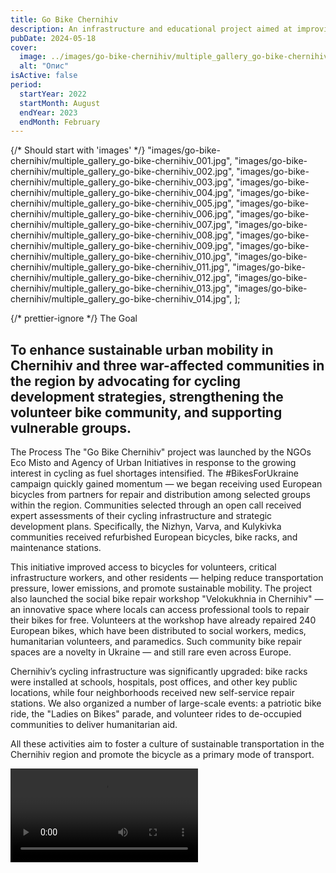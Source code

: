 ```yaml
---
title: Go Bike Chernihiv
description: An infrastructure and educational project aimed at improving sustainable mobility in communities of Chernihiv region affected by the war.
pubDate: 2024-05-18
cover:
  image: ../images/go-bike-chernihiv/multiple_gallery_go-bike-chernihiv_002.jpg
  alt: "Опис"
isActive: false
period:
  startYear: 2022
  startMonth: August
  endYear: 2023
  endMonth: February
---
```


{/* Should start with 'images' */}
"images/go-bike-chernihiv/multiple_gallery_go-bike-chernihiv_001.jpg",
"images/go-bike-chernihiv/multiple_gallery_go-bike-chernihiv_002.jpg",
"images/go-bike-chernihiv/multiple_gallery_go-bike-chernihiv_003.jpg",
"images/go-bike-chernihiv/multiple_gallery_go-bike-chernihiv_004.jpg",
"images/go-bike-chernihiv/multiple_gallery_go-bike-chernihiv_005.jpg",
"images/go-bike-chernihiv/multiple_gallery_go-bike-chernihiv_006.jpg",
"images/go-bike-chernihiv/multiple_gallery_go-bike-chernihiv_007.jpg",
"images/go-bike-chernihiv/multiple_gallery_go-bike-chernihiv_008.jpg",
"images/go-bike-chernihiv/multiple_gallery_go-bike-chernihiv_009.jpg",
"images/go-bike-chernihiv/multiple_gallery_go-bike-chernihiv_010.jpg",
"images/go-bike-chernihiv/multiple_gallery_go-bike-chernihiv_011.jpg",
"images/go-bike-chernihiv/multiple_gallery_go-bike-chernihiv_012.jpg",
"images/go-bike-chernihiv/multiple_gallery_go-bike-chernihiv_013.jpg",
"images/go-bike-chernihiv/multiple_gallery_go-bike-chernihiv_014.jpg",
];

{/* prettier-ignore */}
<TextContent>
  <Badge>The Goal</Badge>
  ## To enhance sustainable urban mobility in Chernihiv and three war-affected communities in the region by advocating for cycling development strategies, strengthening the volunteer bike community, and supporting vulnerable groups.
</TextContent>

<TextContent>
  <Badge>The Process</Badge>
The "Go Bike Chernihiv" project was launched by the NGOs Eco Misto and Agency of Urban Initiatives in response to the growing interest in cycling as fuel shortages intensified. The #BikesForUkraine campaign quickly gained momentum — we began receiving used European bicycles from partners for repair and distribution among selected groups within the region. Communities selected through an open call received expert assessments of their cycling infrastructure and strategic development plans. Specifically, the Nizhyn, Varva, and Kulykivka communities received refurbished European bicycles, bike racks, and maintenance stations.

This initiative improved access to bicycles for volunteers, critical infrastructure workers, and other residents — helping reduce transportation pressure, lower emissions, and promote sustainable mobility. The project also launched the social bike repair workshop "Velokukhnia in Chernihiv" — an innovative space where locals can access professional tools to repair their bikes for free. Volunteers at the workshop have already repaired 240 European bikes, which have been distributed to social workers, medics, humanitarian volunteers, and paramedics. Such community bike repair spaces are a novelty in Ukraine — and still rare even across Europe.

Chernihiv’s cycling infrastructure was significantly upgraded: bike racks were installed at schools, hospitals, post offices, and other key public locations, while four neighborhoods received new self-service repair stations. We also organized a number of large-scale events: a patriotic bike ride, the "Ladies on Bikes" parade, and volunteer rides to de-occupied communities to deliver humanitarian aid.

All these activities aim to foster a culture of sustainable transportation in the Chernihiv region and promote the bicycle as a primary mode of transport.

</TextContent>

<Video src="https://www.youtube.com/embed/XOfE26vRcdo?si=ipCKIIJh1wIKyByb" />

{/* prettier-ignore */}
  <TextContent>
    <Badge>The Results</Badge>

    <ResultList>
      - A social bike repair workshop was opened.
      - 240 bicycles were handed over to volunteers, social workers, and medics.
      - Three local cycling development strategies were developed and approved in territorial communities.
      - 10 charity events were organized to promote cycling.
      - 110 bike racks and 7 repair stations were installed.
      - 4 km of bike lanes were planned in Chernihiv.
    </ResultList>

  </TextContent>

  <Blockquote>
<span>“</span>We’ve seen a noticeable rise in the number of cyclists in our region due to the fuel crisis. To support and encourage this positive shift, we decided to launch a bike service and improve cycling infrastructure — this became the foundation for the 'Go Bike Chernihiv' project.<span>”</span>

    <BlockquoteFooter>
        Serhiy Bezborodko

        Head of the NGO Eco Misto Chernihiv
    </BlockquoteFooter>

</Blockquote>

<Logos>
  <Icon name="donors-usaid" />
  <Icon name="partners-agenciya-original" />
  <Icon name="logo-city-initiative-agency" />
  <Icon name="donors-usaid" />
  <Icon name="partners-agenciya-original" />
  <Icon name="logo-city-initiative-agency" />
</Logos>

<MultiSlideGallery imagePaths={goBikeChernihivImages} isFullscreen />
